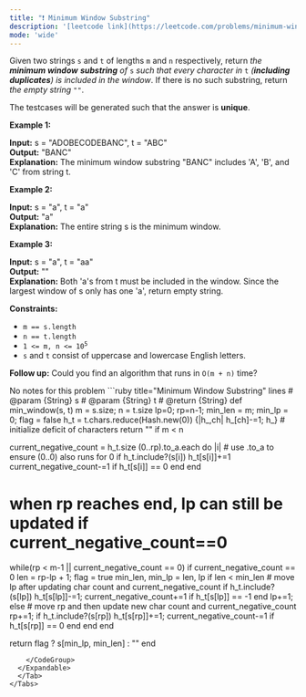 ```yaml
---
title: "❗️ Minimum Window Substring"
description: '[leetcode link](https://leetcode.com/problems/minimum-window-substring/description/)'
mode: 'wide'
---
```

<Tabs>
  <Tab title="Question" icon="circle-question" iconType="regular">
    <Card>
      <p>Given two strings <code>s</code> and <code>t</code> of lengths <code>m</code> and <code>n</code> respectively, return <em>the <strong>minimum window</strong></em> <span data-keyword="substring-nonempty"><strong><em>substring</em></strong></span><em> of </em><code>s</code><em> such that every character in </em><code>t</code><em> (<strong>including duplicates</strong>) is included in the window</em>. If there is no such substring, return <em>the empty string </em><code>&quot;&quot;</code>.</p>  <p>The testcases will be generated such that the answer is <strong>unique</strong>.</p>   <p><strong class="example">Example 1:</strong></p>   <strong>Input:</strong> s = &quot;ADOBECODEBANC&quot;, t = &quot;ABC&quot; <br/> <strong>Output:</strong> &quot;BANC&quot; <br/> <strong>Explanation:</strong> The minimum window substring &quot;BANC&quot; includes &#39;A&#39;, &#39;B&#39;, and &#39;C&#39; from string t.   <p><strong class="example">Example 2:</strong></p>   <strong>Input:</strong> s = &quot;a&quot;, t = &quot;a&quot; <br/> <strong>Output:</strong> &quot;a&quot; <br/> <strong>Explanation:</strong> The entire string s is the minimum window.   <p><strong class="example">Example 3:</strong></p>   <strong>Input:</strong> s = &quot;a&quot;, t = &quot;aa&quot; <br/> <strong>Output:</strong> &quot;&quot; <br/> <strong>Explanation:</strong> Both &#39;a&#39;s from t must be included in the window. Since the largest window of s only has one &#39;a&#39;, return empty string.    <p><strong>Constraints:</strong></p>  <ul>  <li><code>m == s.length</code></li>  <li><code>n == t.length</code></li>  <li><code>1 &lt;= m, n &lt;= 10<sup>5</sup></code></li>  <li><code>s</code> and <code>t</code> consist of uppercase and lowercase English letters.</li> </ul>   <p><strong>Follow up:</strong> Could you find an algorithm that runs in <code>O(m + n)</code> time?</p> 
    </Card>
  </Tab>
  <Tab title="Solution" icon="lightbulb" iconType="regular" >
    <Card>
      No notes for this problem
</Card>
  <Expandable title="code">
    <CodeGroup dropdown>
```ruby title="Minimum Window Substring" lines
# @param {String} s
# @param {String} t
# @return {String}
def min_window(s, t)
  m = s.size; n = t.size
  lp=0; rp=n-1;
  min_len = m; min_lp = 0; flag = false
  h_t = t.chars.reduce(Hash.new(0)) {|h_,ch| h_[ch]-=1; h_} # initialize deficit of characters
  return "" if m < n

  current_negative_count = h_t.size
  (0..rp).to_a.each do |i| # use .to_a to ensure (0..0) also runs for 0
    if h_t.include?(s[i])
      h_t[s[i]]+=1
      current_negative_count-=1 if h_t[s[i]] == 0
    end
  end

  # when rp reaches end, lp can still be updated if current_negative_count==0
  while(rp < m-1 || current_negative_count == 0)
    if current_negative_count == 0
      len = rp-lp + 1; flag = true
      min_len, min_lp = len, lp if len < min_len
      # move lp after updating char count and current_negative_count
      if h_t.include?(s[lp])
        h_t[s[lp]]-=1; current_negative_count+=1 if h_t[s[lp]] == -1
      end
      lp+=1;
    else
      # move rp and then update new char count and current_negative_count
      rp+=1;
      if h_t.include?(s[rp])
        h_t[s[rp]]+=1; current_negative_count-=1 if h_t[s[rp]] == 0
      end
    end
  end
  
  return flag ? s[min_lp, min_len] : ""
end
```
    </CodeGroup>
  </Expandable>
  </Tab>
</Tabs>